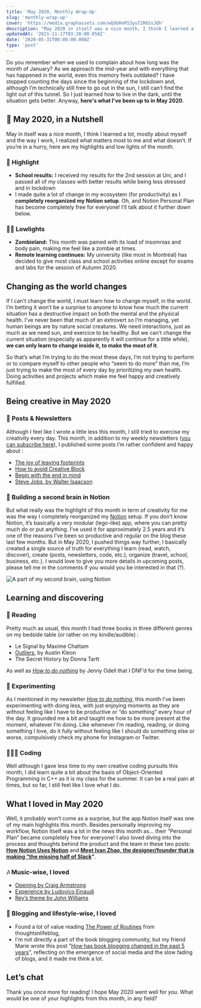 ```yaml
---
title: 'May 2020, Monthly Wrap-Up'
slug: 'monthly-wrap-up'
cover: 'https://media.graphassets.com/wQdUHxRS3yu72R6SsJQh'
description: "May 2020 in itself was a nice month, I think I learned a lot, mostly about myself and the way I work. Here is what I've been up to this month."
updatedAt: '2021-11-17T03:20:00.058Z'
date: '2020-05-31T00:00:00.000Z'
type: 'post'
---
```


Do you remember when we used to complain about how long was the month of January? As we approach the mid-year and with everything that has happened in the world, even this memory feels outdated? I have stopped counting the days since the beginning of the lockdown and, although I’m technically still free to go out in the sun, I still can’t find the light out of this tunnel. So I just learned how to live in the dark, until the situation gets better. Anyway, **here's what I've been up to in May 2020**.

## 🐚 May 2020, in a Nutshell

May in itself was a nice month, I think I learned a lot, mostly about myself and the way I work, I realized what matters most to me and what doesn’t. If you’re in a hurry, here are my highlights and low lights of the month.

### 🌟 Highlight

-   **School results:** I received my results for the 2nd session at Uni, and I passed all of my classes with better results while being less stressed and in lockdown
-   I made quite a lot of change in my ecosystem (for productivity) as I **completely reorganized my Notion setup**. Oh, and Notion Personal Plan has become completely free for everyone! I’ll talk about it further down below.

### 👎🏾 Lowlights

-   **Zombieland:** This month was pained with its load of insomnias and body pain, making me feel like a zombie at times.
-   **Remote learning continues:** My university (like most in Montréal) has decided to give most class and school activities online except for exams and labs for the session of Autumn 2020.

## Changing as the world changes

If I can’t change the world, I must learn how to change myself, in the world. I’m betting it won’t be a surprise to anyone to know how much the current situation has a destructive impact on both the mental and the physical health. I’ve never been that much of an extrovert so I’m managing, yet human beings are by nature social creatures. We need interactions, just as much as we need sun, and exercice to be healthy. But we can’t change the current situation (especially as apparently it will continue for a little while), **we can only learn to change inside it, to make the most of it**.

So that’s what I’m trying to do the most these days, I’m not trying to perform or to compare myself to other people who “seem to do more” than me, I’m just trying to make the most of every day by prioritizing my own health. Doing activities and projects which make me feel happy and creatively fulfilled.

## Being creative in May 2020

### 💌 Posts & Newsletters

Although I feel like I wrote a little less this month, I still tried to exercise my creativity every day. This month, in addition to my weekly newsletters ([you can subscribe here](/newsletter/)), I published some posts I’m rather confident and happy about :

-   [The joy of leaving footprints](/leaving-footprints)
-   [How to avoid Creative Block](/how-to-avoid-creative-block/)
-   [Begin with the end in mind](/begin-with-the-end-in-mind/)
-   [Steve Jobs, by Walter Isaacson](/library/books/steve-jobs/)

### 🧠 Building a second brain in Notion

But what really was the highlight of this month in term of creativity for me was the way I completely reorganized my [Notion](https://notion.so/) setup. If you don’t know Notion, it’s basically a very modular (lego-like) app, where you can pretty much do or put anything. I’ve used it for approximately 2.5 years and it’s one of the reasons I’ve been so productive and regular on the blog these last few months. But in May 2020, I pushed things way further, I basically created a single source of truth for everything I learn (read, watch, discover), create (posts, newsletters, code, etc.), organize (travel, school, business, etc.). I would love to give you more details in upcoming posts, please tell me in the comments if you would you be interested in that (?).

![A part of my second brain, using Notion](https://media.graphcms.com/adGAOIOTIoIT2F8nbFQR)

## Learning and discovering

### 📔 Reading

Pretty much as usual, this month I had three books in three different genres on my bedside table (or rather on my kindle/audible) :

-   Le Signal by Maxime Chattam
-   [Outliers](/library/books/outliers), by Austin Kleon
-   The Secret History by Donna Tartt

As well as [_How to do nothing_](https://amzn.to/2LVQY5G) by Jenny Odell that I DNF’d for the time being.

### 🧪 Experimenting

As I mentioned in my newsletter _[How to do nothing](https://mailchi.mp/852e8057626d/renewal-7923218)_, this month I’ve been experimenting with doing less, with just enjoying moments as they are without feeling like I have to be productive or “do something” every hour of the day. It grounded me a bit and taught me how to be more present at the moment, whatever I’m doing. Like whenever I’m reading, reading, or doing something I love, do it fully without feeling like I should do something else or worse, compulsively check my phone for Instagram or Twitter.

### 👨🏾‍💻 Coding

Well although I gave less time to my own creative coding pursuits this month, I did learn quite a bit about the basis of Object-Oriented Programming in C++ as it is my class for the summer. It can be a real pain at times, but so far, I still feel like I love what I do.

## What I loved in May 2020

Well, it probably won’t come as a surprise, but the app Notion itself was one of my main highlights this month. Besides personally improving my workflow, Notion itself was a lot in the news this month as... their “Personal Plan” became completely free for everyone! I also loved diving into the process and thoughts behind the product and the team in these two posts: **[How Notion Uses Notion](https://www.notion.so/How-Notion-Uses-Notion-616f41d2f5124f3185cf1c36d267c07e#99fd0fc3d3aa4199a03f0de8cf155797)** and **[Meet Ivan Zhao, the designer/founder that is making “the missing half of Slack](https://www.invisionapp.com/inside-design/ivan-zhou-notion-interview/)”**.

### 🎶 Music-wise, I loved

-   [Opening by Craig Armstrong](https://www.youtube.com/watch?v=KwgQDsGfleY)
-   [Experience by Ludovico Einaudi](https://www.youtube.com/watch?v=91sFlP6aa5Q)
-   [Rey’s theme by John Williams](https://youtu.be/65As1V0vQDM)

### 💬 Blogging and lifestyle-wise, I loved

-   Found a lot of value reading [The Power of Routines](https://thoughtsnlifeblog.com/2020/05/16/the-power-of-routines-2/) from thoughtsnlifeblog,
-   I'm not directly a part of the book blogging community, but my friend Marie wrote this post "[How has book blogging changed in the past 5 years](https://drizzleandhurricanebooks.com/2020/05/17/how-has-book-blogging-changed-in-the-past-5-years/)", reflecting on the emergence of social media and the slow fading of blogs, and it made me think a lot.

## Let’s chat

Thank you once more for reading! I hope May 2020 went well for you. What would be one of your highlights from this month, in any field?
